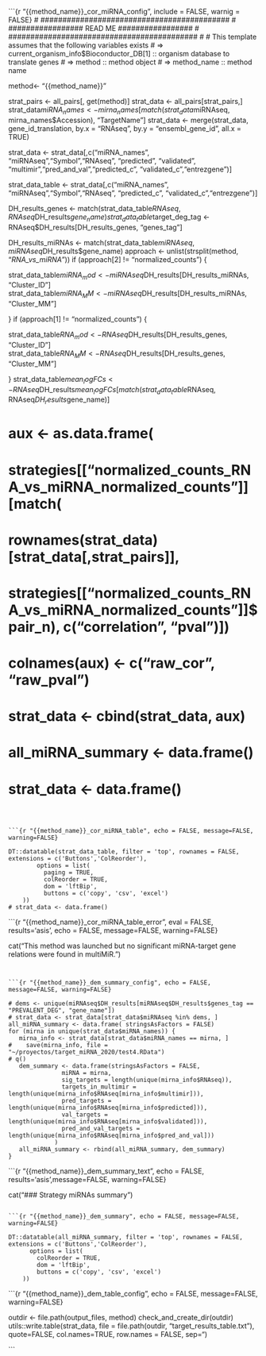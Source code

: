 ```{r "{{method_name}}_cor_miRNA_config", include = FALSE, warnig = FALSE}
# ###########################################
# ################# READ ME #################
# ###########################################
#
# This template assumes that the following variables exists
# => current_organism_info$Bioconductor_DB[1] :: organism database to translate genes
# => method :: method object
# => method_name :: method name
  
method<- "{{method_name}}"

strat_pairs <- all_pairs[, get(method)]
strat_data <- all_pairs[strat_pairs,]
strat_data$miRNA_names <- mirna_names[match(strat_data$miRNAseq, mirna_names$Accession), "TargetName"]
strat_data <- merge(strat_data, gene_id_translation, by.x = "RNAseq", by.y = "ensembl_gene_id", all.x = TRUE)


strat_data <- strat_data[,c("miRNA_names", "miRNAseq","Symbol","RNAseq", "predicted", "validated", "multimir","pred_and_val","predicted_c", "validated_c","entrezgene")]

strat_data_table <- strat_data[,c("miRNA_names", "miRNAseq","Symbol","RNAseq", "predicted_c", "validated_c","entrezgene")]



DH_results_genes <- match(strat_data_table$RNAseq, RNAseq$DH_results$gene_name)
strat_data_table$target_deg_tag <- RNAseq$DH_results[DH_results_genes, "genes_tag"]

DH_results_miRNAs <- match(strat_data_table$miRNAseq, miRNAseq$DH_results$gene_name)
approach <- unlist(strsplit(method, "_RNA_vs_miRNA_"))
if (approach[2] != "normalized_counts") {

  strat_data_table$miRNA_mod <- miRNAseq$DH_results[DH_results_miRNAs, "Cluster_ID"]    
  strat_data_table$miRNA_MM <- miRNAseq$DH_results[DH_results_miRNAs, "Cluster_MM"]  

}
if (approach[1] != "normalized_counts") {
  
  strat_data_table$RNA_mod <- RNAseq$DH_results[DH_results_genes, "Cluster_ID"]    
  strat_data_table$RNA_MM <- RNAseq$DH_results[DH_results_genes, "Cluster_MM"]  

}
strat_data_table$mean_logFCs <- RNAseq$DH_results$mean_logFCs[match(strat_data_table$RNAseq, RNAseq$DH_results$gene_name)]




# aux <- as.data.frame(
#   strategies[["normalized_counts_RNA_vs_miRNA_normalized_counts"]][match(
#     rownames(strat_data)[strat_data[,strat_pairs]], 
#     strategies[["normalized_counts_RNA_vs_miRNA_normalized_counts"]]$pair_n), c("correlation", "pval")])

# colnames(aux) <- c("raw_cor", "raw_pval")
# strat_data <- cbind(strat_data, aux)
# all_miRNA_summary <- data.frame()
# strat_data <- data.frame()

```



```{r "{{method_name}}_cor_miRNA_table", echo = FALSE, message=FALSE, warning=FALSE}

DT::datatable(strat_data_table, filter = 'top', rownames = FALSE, extensions = c('Buttons','ColReorder'),
        options = list(
          paging = TRUE,
          colReorder = TRUE,
          dom = 'lftBip',
          buttons = c('copy', 'csv', 'excel')
    ))
# strat_data <- data.frame()
```


```{r "{{method_name}}_cor_miRNA_table_error", eval = FALSE, results='asis', echo = FALSE, message=FALSE, warning=FALSE}

cat("This method was launched but no significant miRNA-target gene relations were found in multiMiR.\n")

```


```{r "{{method_name}}_dem_summary_config", echo = FALSE, message=FALSE, warning=FALSE}

# dems <- unique(miRNAseq$DH_results[miRNAseq$DH_results$genes_tag == "PREVALENT_DEG", "gene_name"])
# strat_data <- strat_data[strat_data$miRNAseq %in% dems, ]
all_miRNA_summary <- data.frame( stringsAsFactors = FALSE)
for (mirna in unique(strat_data$miRNA_names)) {
   mirna_info <- strat_data[strat_data$miRNA_names == mirna, ]
#    save(mirna_info, file = "~/proyectos/target_miRNA_2020/test4.RData")
# q()
   dem_summary <- data.frame(stringsAsFactors = FALSE,
               miRNA = mirna,
               sig_targets = length(unique(mirna_info$RNAseq)),
               targets_in_multimir = length(unique(mirna_info$RNAseq[mirna_info$multimir])),
               pred_targets = length(unique(mirna_info$RNAseq[mirna_info$predicted])),
               val_targets = length(unique(mirna_info$RNAseq[mirna_info$validated])),
               pred_and_val_targets = length(unique(mirna_info$RNAseq[mirna_info$pred_and_val]))
             )
   all_miRNA_summary <- rbind(all_miRNA_summary, dem_summary)
}
```

```{r "{{method_name}}_dem_summary_text", echo = FALSE,  results='asis',message=FALSE, warning=FALSE}

cat("### Strategy miRNAs summary\n\n")

```

```{r "{{method_name}}_dem_summary", echo = FALSE, message=FALSE, warning=FALSE}

DT::datatable(all_miRNA_summary, filter = 'top', rownames = FALSE, extensions = c('Buttons','ColReorder'),
      options = list(
        colReorder = TRUE,
        dom = 'lftBip',
        buttons = c('copy', 'csv', 'excel')
    ))

```

```{r "{{method_name}}_dem_table_config", echo = FALSE, message=FALSE, warning=FALSE}

outdir <- file.path(output_files, method)
check_and_create_dir(outdir)
utils::write.table(strat_data, file = file.path(outdir, "target_results_table.txt"), quote=FALSE, col.names=TRUE, row.names = FALSE, sep="\t")

```



